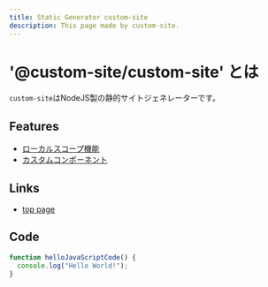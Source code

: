 ```yaml
---
title: Static Generator custom-site
description: This page made by custom-site.
---
```


# '@custom-site/custom-site' とは

`custom-site`はNodeJS製の静的サイトジェネレーターです。

## Features

* [ローカルスコープ機能](./feature/local-scope)
* [カスタムコンポーネント](./component)

## Links

* [top page](./top)

## Code

```js
function helloJavaScriptCode() {
  console.log("Hello World!");
}
```
